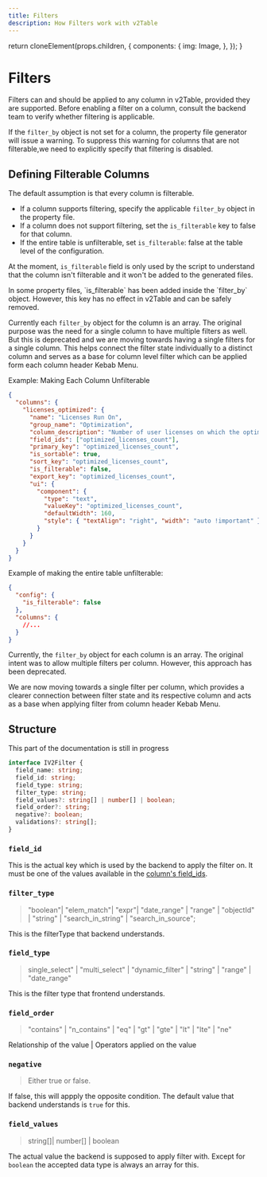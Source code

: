 ```yaml
---
title: Filters
description: How Filters work with v2Table
---
```



  return cloneElement(props.children, {
    components: {
      img: Image,
    },
  });
}

# Filters

Filters can and should be applied to any column in v2Table, provided they are supported. Before enabling a filter on a column, consult the backend team to verify whether filtering is applicable.

If the `filter_by` object is not set for a column, the property file generator will issue a warning. To suppress this warning for columns that are not filterable,we need to explicitly specify that filtering is disabled.

## Defining Filterable Columns

The default assumption is that every column is filterable.

- If a column supports filtering, specify the applicable `filter_by` object in the property file.
- If a column does not support filtering, set the `is_filterable` key to false for that column.
- If the entire table is unfilterable, set `is_filterable`: false at the table level of the configuration.

At the moment, `is_filterable` field is only used by the script to understand that the column isn't filterable and it won't be added to the generated files.

<Callout type="info" emoji="ℹ️">
  In some property files, `is_filterable` has been added inside the `filter_by`
  object. However, this key has no effect in v2Table and can be safely removed.
</Callout>

Currently each `filter_by` object for the column is an array. The original purpose was the need for a single column to have multiple filters as well. But this is deprecated and we are moving towards having a single filters for a single column. This helps connect the filter state individually to a distinct column and serves as a base for column level filter which can be applied form each column header Kebab Menu.

Example: Making Each Column Unfilterable

```json
{
  "columns": {
    "licenses_optimized": {
      "name": "Licenses Run On",
      "group_name": "Optimization",
      "column_description": "Number of user licenses on which the optimization playbook was run",
      "field_ids": ["optimized_licenses_count"],
      "primary_key": "optimized_licenses_count",
      "is_sortable": true,
      "sort_key": "optimized_licenses_count",
      "is_filterable": false,
      "export_key": "optimized_licenses_count",
      "ui": {
        "component": {
          "type": "text",
          "valueKey": "optimized_licenses_count",
          "defaultWidth": 160,
          "style": { "textAlign": "right", "width": "auto !important" }
        }
      }
    }
  }
}
```

Example of making the entire table unfilterable:

```json
{
  "config": {
    "is_filterable": false
  },
  "columns": {
    //...
  }
}
```

Currently, the `filter_by` object for each column is an array. The original intent was to allow multiple filters per column. However, this approach has been deprecated.

We are now moving towards a single filter per column, which provides a clearer connection between filter state and its respective column and acts as a base when applying filter from column header Kebab Menu.

## Structure

This part of the documentation is still in progress

```typescript
interface IV2Filter {
  field_name: string;
  field_id: string;
  field_type: string;
  filter_type: string;
  field_values?: string[] | number[] | boolean;
  field_order?: string;
  negative?: boolean;
  validations?: string[];
}
```

### `field_id`

This is the actual key which is used by the backend to apply the filter on. It must be one of the values available in the [column's field_ids](/docs/property-file#field_ids).

### `filter_type`

> "boolean"| "elem_match"| "expr"| "date_range" | "range" | "objectId" | "string" | "search_in_string" | "search_in_source";

This is the filterType that backend understands.

### `field_type`

> single_select" | "multi_select" | "dynamic_filter" | "string" | "range" | "date_range"

This is the filter type that frontend understands.

### `field_order`

> "contains" | "n_contains" | "eq" | "gt" | "gte" | "lt" | "lte" | "ne"

Relationship of the value | Operators applied on the value

### `negative`

> Either true or false.

If false, this will appply the opposite condition. The default value that backend understands is `true` for this.

### `field_values`

> string[]| number[] | boolean

The actual value the backend is supposed to apply filter with. Except for `boolean` the accepted data type is always an array for this.
